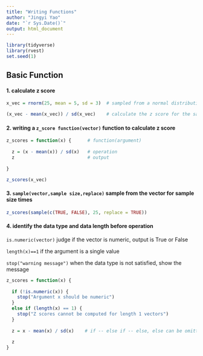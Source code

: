```yaml
---
title: "Writing Functions"
author: "Jingyi Yao"
date: "`r Sys.Date()`"
output: html_document
---
```


```r
library(tidyverse)
library(rvest)
set.seed(1)

```

## Basic Function

####  1. calculate z score
```r
x_vec = rnorm(25, mean = 5, sd = 3)  # sampled from a normal distribution

(x_vec - mean(x_vec)) / sd(x_vec)    # calculate the z score for the sample 

```


#### 2. writing a `z_score function(vector)` function to calculate z score
```r
z_scores = function(x) {      # function(argument) 
  
  z = (x - mean(x)) / sd(x)   # operation
  z                           # output
  
}

z_scores(x_vec)

```
#### 3. `sample(vector,sample size,replace)` sample from the vector for sample size times
```r
z_scores(sample(c(TRUE, FALSE), 25, replace = TRUE))

```


#### 4. identify the data type and data length before operation

`is.numeric(vector)` judge if the vector is numeric, output is True or False

`length(x)==1` if the argument is a single value 

`stop("warning message")` when the data type is not satisfied, show the message

```r
z_scores = function(x) {
  
  if (!is.numeric(x)) {  
    stop("Argument x should be numeric")
  } 
  else if (length(x) == 1) {
    stop("Z scores cannot be computed for length 1 vectors")
  }
  
  z = x - mean(x) / sd(x)    # if -- else if -- else, else can be omitted
  
  z
}

```



```r

```



```r

```



```r

```



```r

```
